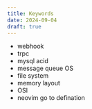```yaml
---
title: Keywords
date: 2024-09-04
draft: true
---
```


* webhook
* trpc
* mysql acid
* message queue OS
* file system
* memory layout
* OSI
* neovim go to defination 
